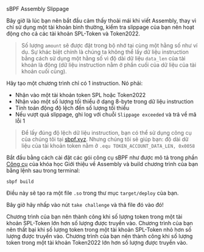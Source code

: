 
<ChallengeTitle>sBPF Assembly Slippage</ChallengeTitle>

Bây giờ là lúc bạn nên bắt đầu cảm thấy thoải mái khi viết Assembly, thay vì chỉ sử dụng một tài khoản bình thường, kiểm tra slippage của bạn nên hoạt động cho cả các tài khoản SPL-Token và Token2022.

> Số lượng `amount` sẽ được đặt trong bộ nhớ tại cùng một hằng số như ví dụ. Sự khác biệt chính là chúng ta không thể lấy dữ liệu instruction bằng cách sử dụng một hằng số vì độ dài dữ liệu `data_len` của tài khoản là động (dữ liệu instruction nằm ở phần cuối của dữ liệu của tài khoản cuối cùng).

Hãy tạo một chương trình chỉ có 1 instruction. Nó phải:
- Nhận vào một tài khoản token SPL hoặc Token2022
- Nhận vào một số lượng tối thiểu ở dạng 8-byte trong dữ liệu instruction
- Tính toán động độ lệch đến số lượng tối thiểu
- Nếu vượt quá slippage, ghi log với chuỗi `Slippage exceeded` và trả về mã lỗi 1

> Để lấy đúng độ lệch dữ liệu instruction, bạn có thể sử dụng công cụ của chúng tôi tại [sbpf.xyz](https://sbpf.xyz). Nhưng chúng tôi sẽ giúp bạn: độ dài dữ liệu của tài khoản token nằm ở `.equ TOKEN_ACCOUNT_DATA_LEN, 0x0058`

Bắt đầu bằng cách cài đặt các gói công cụ sBPF như được mô tả trong phần [Công cụ](/vi/courses/introduction-to-assembly/tooling) của khóa học Giới thiệu về Assembly và build chương trình của bạn bằng lệnh sau trong terminal:

```
sbpf build
```

Điều này sẽ tạo ra một file `.so` trong thư mục `target/deploy` của bạn.

Bây giờ hãy nhấp vào nút `take challenge` và thả file đó vào đó!

<RequirementList>
  <Requirement title="Thử thách 1: Kiểm thử Slippage với SPL-Token">
    Chương trình của bạn nên thành công khi số lượng token trong một tài khoản SPL-Token lớn hơn số lượng được truyền vào.
  </Requirement>

  <Requirement title="Thử thách 2: Kiểm thử trường hợp thất bại của Slippage">
    Chương trình của bạn nên thất bại khi số lượng token trong một tài khoản SPL-Token nhỏ hơn số lượng được truyền vào.
  </Requirement>

  <Requirement title="Thử thách 3: Kiểm thử Slippage với Token2022">
    Chương trình của bạn nên thành công khi số lượng token trong một tài khoản Token2022 lớn hơn số lượng được truyền vào.
  </Requirement>
</RequirementList>